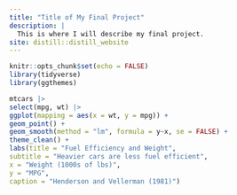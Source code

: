 ```yaml
---
title: "Title of My Final Project"
description: |
  This is where I will describe my final project.
site: distill::distill_website
---
```


```r
knitr::opts_chunk$set(echo = FALSE)
library(tidyverse)
library(ggthemes)

```
```r
mtcars |>
select(mpg, wt) |>
ggplot(mapping = aes(x = wt, y = mpg)) +
geom_point() +
geom_smooth(method = "lm", formula = y~x, se = FALSE) +
theme_clean() +
labs(title = "Fuel Efficiency and Weight",
subtitle = "Heavier cars are less fuel efficient", 
x = "Weight (1000s of lbs)",
y = "MPG",
caption = "Henderson and Vellerman (1981)")
```



